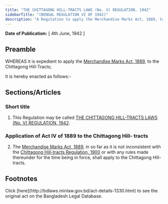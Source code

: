 ```yaml
---
title: "THE CHITTAGONG HILL-TRACTS LAWS (No. V) REGULATION, 1942"
sidebarTitle: "(BENGAL REGULATION VI OF 1942)"
description: "A Regulation to apply the Merchandise Marks Act, 1889, to the Chittagong Hill tracts."
---
```


**Date of Publication:** [ 4th June, 1942 ]

## Preamble

WHEREAS it is expedient to apply the [Merchandise Marks Act, 1889](/laws/volume-3/act-62 "Merchandise Marks Act, 1889"), to the Chittagong Hill-Tracts;

It is hereby enacted as follows:-

## Sections/Articles

### Short title

1. This Regulation may be called [THE CHITTAGONG HILL-TRACTS LAWS (No. V) REGULATION, 1942](/laws/volume-10/act-1330 "THE CHITTAGONG HILL-TRACTS LAWS (No. V) REGULATION, 1942").

### Application of Act IV of 1889 to the Chittagong Hill- tracts

2. The [Merchandise Marks Act, 1889](/laws/volume-3/act-62 "Merchandise Marks Act, 1889"), in so far as it is not inconsistent with the [Chittagong Hill-tracts Regulation, 1900](/laws/volume-5/act-1313 "Chittagong Hill-tracts Regulation, 1900") or with any rules made thereunder for the time being in force, shall apply to the Chittagong Hill-tracts.

## Footnotes

<Note>
  Click [here](http://bdlaws.minlaw.gov.bd/act-details-1330.html) to see the original act on the Bangladesh Legal Database.
</Note>
